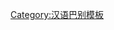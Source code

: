 {{User language-N|zh-taiyuan|这个用户的'''[[:Category:Zh-taiyuan 母語使用者|母语]]'''是'''[[:Category:Zh-taiyuan 使用者|太原话]]'''。|太原话|14|9}}<noinclude>[[Category:汉语巴别模板]]</noinclude>